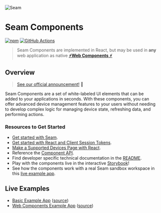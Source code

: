 
<style>
  {`
  .logo {
      width: 200px;
      margin-top: 40px;
      margin-bottom: 40px;
    }
  `}
</style>

<Meta title='Seam React Components' />

<img src={seamWordmarkS} alt='Seam' class='logo' />

# Seam Components

[![npm](https://img.shields.io/npm/v/@seamapi/react.svg)](https://www.npmjs.com/package/@seamapi/react)
[![GitHub Actions](https://github.com/seamapi/react/actions/workflows/check.yml/badge.svg)](https://github.com/seamapi/react/actions/workflows/check.yml)

> Seam Components are implemented in React, but may be used in **any** web application as native **[⚡Web Components ⚡](https://github.com/seamapi/react#with-native-web-components)**

## Overview

> [See our official announcement!](https://www.seam.co/blog/Introducing-Seam-Components_ce7e8985-2fe6-4780-8c60-055b34daee55) 🎉

Seam Components are a set of white-labeled UI elements that can be added to your applications in seconds.
With these components, you can offer advanced device management features to your users without needing to develop complex logic for managing device state,
refreshing data, and performing actions.

### Resources to Get Started

- [Get started with Seam](https://www.seam.co/).
- [Get started with React and Client Session Tokens](https://docs.seam.co/latest/seam-components/get-started-with-react-components-and-client-session-tokens).
- [Make a Supported Devices Page with React](https://docs.seam.co/latest/seam-components/make-a-supported-devices-page-with-react).
- Reference the [Component API](https://docs.seam.co/latest/seam-components/react-components).
- Find developer specific technical documentation in the [README](https://github.com/seamapi/react/).
- Play with the components live in the interactive [Storybook](https://react.seam.co/)!
- See how the components work with a real Seam sandbox workspace in this [live example app](https://react.seam.co/examples/basic/).

## Live Examples

- <a href='/examples/basic/'>Basic Example App</a> ([source](https://github.com/seamapi/react/tree/main/examples/basic/))
- <a href='/examples/web-components/'>Web Components Example App</a> ([source](https://github.com/seamapi/react/tree/main/examples/web-components/))
